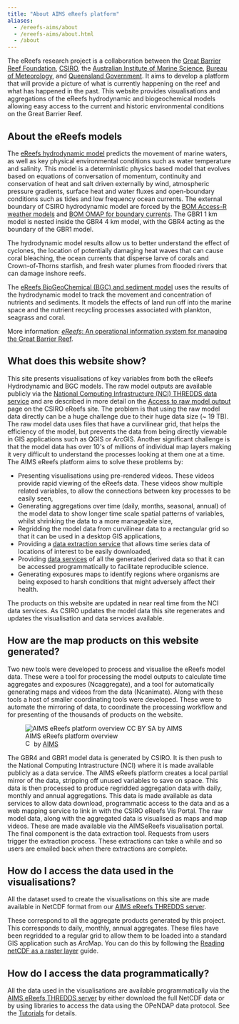 ```yaml
---
title: "About AIMS eReefs platform"
aliases:
  - /ereefs-aims/about
  - /ereefs-aims/about.html
  - /about
---
```


The eReefs research project is a collaboration between the [Great
Barrier Reef Foundation](https://www.barrierreef.org/),
[CSIRO](https://www.csiro.au/), the [Australian Institute of Marine
Science](https://www.aims.gov.au/), [Bureau of
Meteorology](http://www.bom.gov.au/), and [Queensland
Government](https://www.qld.gov.au/). It aims to develop a platform that
will provide a picture of what is currently happening on the reef and
what has happened in the past. This website provides visualisations and
aggregations of the eReefs hydrodynamic and biogeochemical models
allowing easy access to the current and historic environmental
conditions on the Great Barrier Reef.

About the eReefs models
-----------------------

The [eReefs hydrodynamic model](https://research.csiro.au/ereefs/models/models-about/models-hydrodynamics/)
predicts the movement of marine waters, as well as key physical
environmental conditions such as water temperature and salinity. This
model is a deterministic physics based model that evolves based on
equations of conversation of momentum, continuity and conservation of
heat and salt driven externally by wind, atmospheric pressure gradients,
surface heat and water fluxes and open-boundary conditions such as tides
and low frequency ocean currents. The external boundary of CSIRO
hydrodynamic model are forced by the [BOM Access-R weather models](http://www.bom.gov.au/australia/charts/about/about_access.shtml)
and [BOM OMAP for boundary currents](http://www.bom.gov.au/oceanography/forecasts/). The GBR1 1 km
model is nested inside the GBR4 4 km model, with the GBR4 acting as the
boundary of the GBR1 model.

The hydrodynamic model results allow us to better understand the effect
of cyclones, the location of potentially damaging heat waves that can
cause coral bleaching, the ocean currents that disperse larve of corals
and Crown-of-Thorns starfish, and fresh water plumes from flooded rivers
that can damage inshore reefs.

The [eReefs BioGeoChemical (BGC) and sediment model](https://research.csiro.au/ereefs/models/models-about/models-biogeochemistry/)
uses the results of the hydrodynamic model to track the movement and
concentration of nutrients and sediments. It models the effects of land
run off into the marine space and the nutrient recycling processes
associated with plankton, seagrass and coral.

More information: [*eReefs*: An operational information system for
managing the Great Barrier Reef](https://doi.org/10.1080/1755876X.2019.1650589).

What does this website show?
----------------------------

This site presents visualisations of key variables from both the eReefs
Hydrodynamic and BGC models. The raw model outputs are available
publicly via the [National Computing Infrastructure (NCI) THREDDS data
service](https://dapds00.nci.org.au/thredds/catalogs/fx3/catalog.html)
and are described in more detail on the [Access to raw model output](https://research.csiro.au/ereefs/models/model-outputs/access-to-raw-model-output/)
page on the CSIRO eReefs site. The problem is that using the raw model
data directly can be a huge challenge due to their huge data size (\~ 19
TB). The raw model data uses files that have a curvilinear grid, that
helps the efficiency of the model, but prevents the data from being
directly viewable in GIS applications such as QGIS or ArcGIS. Another
significant challenge is that the model data has over 10\'s of millions
of individual map layers making it very difficult to understand the
processes looking at them one at a time. The AIMS eReefs platform aims
to solve these problems by:

-   Presenting visualisations using pre-rendered videos. These videos
    provide rapid viewing of the eReefs data. These videos show multiple
    related variables, to allow the connections between key processes to
    be easily seen,
-   Generating aggregations over time (daily, months, seasonal, annual)
    of the model data to show longer time scale spatial patterns of
    variables, whilst shrinking the data to a more manageable size,
-   Regridding the model data from curvilinear data to a rectangular
    grid so that it can be used in a desktop GIS applications,
-   Providing a [data extraction service](https://extraction.ereefs.aims.gov.au/) that allows time
    series data of locations of interest to be easily downloaded,
-   Providing [data services](https://thredds.ereefs.aims.gov.au/thredds/catalog/catalog.html)
    of all the generated derived data so that it can be accessed
    programmatically to facilitate reproducible science.
-   Generating exposures maps to identify regions where organisms are
    being exposed to harsh conditions that might adversely affect their
    health.

The products on this website are updated in near real time from the NCI
data services. As CSIRO updates the model data this site regenerates and
updates the visualisation and data services available.

How are the map products on this website generated?
---------------------------------------------------

Two new tools were developed to process and visualise the eReefs model
data. These were a tool for processing the model outputs to calculate
time aggregates and exposures (Ncaggregate), and a tool for
automatically generating maps and videos from the data (Ncanimate).
Along with these tools a host of smaller coordinating tools were
developed. These were to automate the mirroring of data, to coordinate
the processing workflow and for presenting of the thousands of products
on the website.

![AIMS eReefs platform overview
<br>[![CC BY SA](images/cc.png){.cc width="15" height="15"}](http://creativecommons.org/licenses/by-sa/3.0/au/) by [AIMS](//eatlas.org.au/node/2)](images/AIMS-eReefs-platform-overview.png)


:::{.figure-caption}
The GBR4 and GBR1 model data is generated by CSIRO. It is then push to
the National Computing Intrastructure (NCI) where it is made available
publicly as a data service. The AIMS eReefs platform creates a local
partial mirror of the data, stripping off unused variables to save on
space. This data is then processed to produce regridded aggregation data
with daily, monthly and annual aggregations. This data is made available
as data services to allow data download, programmatic access to the data
and as a web mapping service to link in with the CSIRO eReefs Vis
Portal. The raw model data, along with the aggregated data is visualised
as maps and map videos. These are made available via the AIMSeReefs
visualisation portal. The final component is the data extraction tool.
Requests from users trigger the extraction process. These extractions
can take a while and so users are emailed back when there extractions
are complete.
:::

How do I access the data used in the visualisations?
----------------------------------------------------

All the dataset used to create the visualisations on this site are made
available in NetCDF format from our [AIMS eReefs THREDDS
server](https://thredds.ereefs.aims.gov.au/).

These correspond to all the aggregate products generated by this
project. This corresponds to daily, monthly, annual aggregates. These
files have been regridded to a regular grid to allow them to be loaded
into a standard GIS application such as ArcMap. You can do this by
following the [Reading netCDF as a raster layer](https://desktop.arcgis.com/en/arcmap/10.3/manage-data/netcdf/reading-netcdf-data-as-a-raster-layer.htm) guide.

How do I access the data programmatically?
------------------------------------------

All the data used in the visualisations are available programmatically
via the [AIMS eReefs THREDDS server](https://thredds.ereefs.aims.gov.au/) by either download the
full NetCDF data or by using libraries to access the data using the
OPeNDAP data protocol. See the [Tutorials](https://open-aims.github.io/ereefs-tutorials/) for details.

